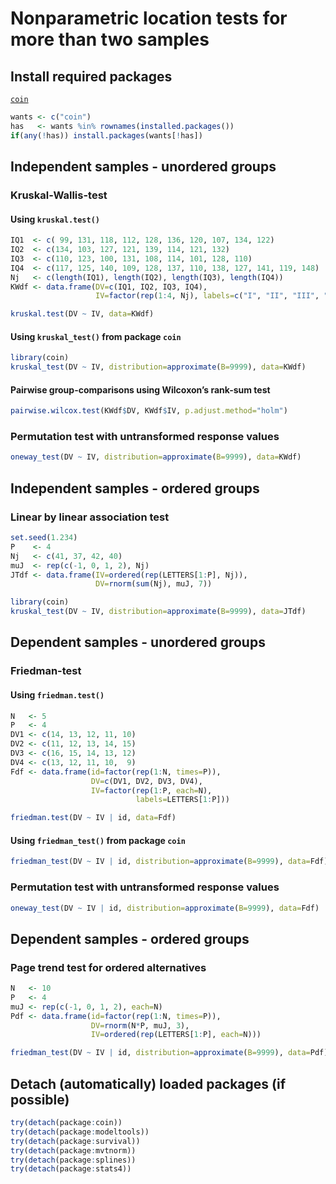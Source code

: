 Nonparametric location tests for more than two samples
=========================

Install required packages
-------------------------

[`coin`](http://cran.r-project.org/package=coin)

```r
wants <- c("coin")
has   <- wants %in% rownames(installed.packages())
if(any(!has)) install.packages(wants[!has])
```

Independent samples - unordered groups
-------------------------

### Kruskal-Wallis-test
#### Using `kruskal.test()`

```r
IQ1  <- c( 99, 131, 118, 112, 128, 136, 120, 107, 134, 122)
IQ2  <- c(134, 103, 127, 121, 139, 114, 121, 132)
IQ3  <- c(110, 123, 100, 131, 108, 114, 101, 128, 110)
IQ4  <- c(117, 125, 140, 109, 128, 137, 110, 138, 127, 141, 119, 148)
Nj   <- c(length(IQ1), length(IQ2), length(IQ3), length(IQ4))
KWdf <- data.frame(DV=c(IQ1, IQ2, IQ3, IQ4),
                   IV=factor(rep(1:4, Nj), labels=c("I", "II", "III", "IV")))
```

```r
kruskal.test(DV ~ IV, data=KWdf)
```

#### Using `kruskal_test()` from package `coin`

```r
library(coin)
kruskal_test(DV ~ IV, distribution=approximate(B=9999), data=KWdf)
```

#### Pairwise group-comparisons using Wilcoxon's rank-sum test

```r
pairwise.wilcox.test(KWdf$DV, KWdf$IV, p.adjust.method="holm")
```

### Permutation test with untransformed response values

```r
oneway_test(DV ~ IV, distribution=approximate(B=9999), data=KWdf)
```

Independent samples - ordered groups
------------------------------------

### Linear by linear association test

```r
set.seed(1.234)
P    <- 4
Nj   <- c(41, 37, 42, 40)
muJ  <- rep(c(-1, 0, 1, 2), Nj)
JTdf <- data.frame(IV=ordered(rep(LETTERS[1:P], Nj)),
                   DV=rnorm(sum(Nj), muJ, 7))
```

```r
library(coin)
kruskal_test(DV ~ IV, distribution=approximate(B=9999), data=JTdf)
```

Dependent samples - unordered groups
-------------------------

### Friedman-test
#### Using `friedman.test()`

```r
N   <- 5
P   <- 4
DV1 <- c(14, 13, 12, 11, 10)
DV2 <- c(11, 12, 13, 14, 15)
DV3 <- c(16, 15, 14, 13, 12)
DV4 <- c(13, 12, 11, 10,  9)
Fdf <- data.frame(id=factor(rep(1:N, times=P)),
                  DV=c(DV1, DV2, DV3, DV4),
                  IV=factor(rep(1:P, each=N),
                            labels=LETTERS[1:P]))
```

```r
friedman.test(DV ~ IV | id, data=Fdf)
```

#### Using `friedman_test()` from package `coin`

```r
friedman_test(DV ~ IV | id, distribution=approximate(B=9999), data=Fdf)
```

### Permutation test with untransformed response values

```r
oneway_test(DV ~ IV | id, distribution=approximate(B=9999), data=Fdf)
```

Dependent samples - ordered groups
-------------------------

### Page trend test for ordered alternatives

```r
N   <- 10
P   <- 4
muJ <- rep(c(-1, 0, 1, 2), each=N)
Pdf <- data.frame(id=factor(rep(1:N, times=P)),
                  DV=rnorm(N*P, muJ, 3),
                  IV=ordered(rep(LETTERS[1:P], each=N)))
```

```r
friedman_test(DV ~ IV | id, distribution=approximate(B=9999), data=Pdf)
```

Detach (automatically) loaded packages (if possible)
-------------------------

```r
try(detach(package:coin))
try(detach(package:modeltools))
try(detach(package:survival))
try(detach(package:mvtnorm))
try(detach(package:splines))
try(detach(package:stats4))
```
